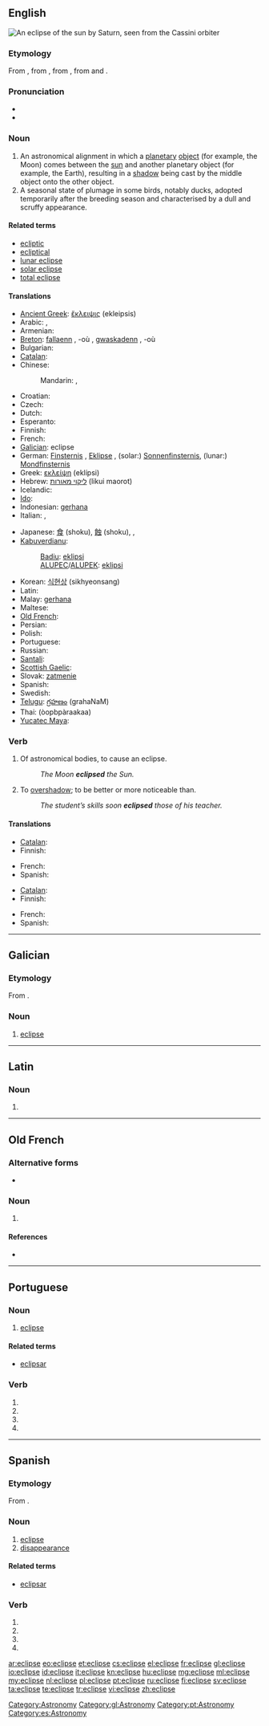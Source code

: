 {{also|éclipse|éclipsé}}
==English==
[[Image:Saturn eclipse.jpg|thumb|An eclipse of the sun by Saturn, seen from the [[Wikipedia:Cassini–Huygens|Cassini orbiter]]]]
{{wikipedia}}

===Etymology===
From {{etyl|la}} {{term|eclipsis|eclīpsis|lang=la}}, from {{etyl|grc}} {{term|ἔκλειψις||eclipse|tr=ekleipsis|sc=Grek|lang=grc}}, from {{term|sc=polytonic|ἐκλείπω|tr=ekleipō||I abandon|lang=grc}}, from {{term|sc=polytonic|ἐκ|tr=ek||out|lang=grc}} and {{term|sc=polytonic|λείπω|tr=leipō||I leave behind|lang=grc}}.

===Pronunciation===
* {{IPA|/ɛˈklɪps/|/iˈklɪps/}}
* {{audio|en-us-eclipse.ogg|Audio (US)}}

===Noun===
{{en-noun}}

# An astronomical alignment in which a [[planetary]] [[object]] (for example, the Moon) comes between the [[sun]] and another planetary object (for example, the Earth), resulting in a [[shadow]] being cast by the middle object onto the other object.
# A seasonal state of plumage in some birds, notably ducks, adopted temporarily after the breeding season and characterised by a dull and scruffy appearance.

====Related terms====
* [[ecliptic]]
* [[ecliptical]]
* [[lunar eclipse]]
* [[solar eclipse]]
* [[total eclipse]]

====Translations====
{{trans-top|passage of a planetary object between others}}
* [[Ancient Greek]]: [[ἔκλειψις]] (ekleipsis) {{f}}
* Arabic: {{t|ar|كسوف|m|tr=kusuuf}}, {{t|ar|خسوف|m|tr=khusuuf}}
* Armenian: {{t|hy|խավարում|tr=xavarum}}
* [[Breton]]: [[fallaenn]] {{f}}, -où {{p}}, [[gwaskadenn]] {{f}}, -où {{p}}
* Bulgarian: {{t+|bg|затъмнение|n|tr=zatămnenie}}
* [[Catalan]]: {{t|ca|eclipsi|m}}
* Chinese:
*: Mandarin: {{qualifier|solar}} {{t-|cmn|日食|tr=rìshí|sc=Hani}}, {{qualifier|lunar}} {{t-|cmn|月食|tr=yuèshí|sc=Hani}}
* Croatian: {{t-|hr|pomrčina|f|alt=pȍmrčina}}
* Czech: {{t-|cs|zatmění|n}}
* Dutch: {{t+|nl|verduistering|f}}
* Esperanto: {{t-|eo|eklipso|xs=Esperanto}}
* Finnish: {{t-|fi|pimennys}}
* French: {{t+|fr|éclipse|f}}
* [[Galician]]: eclipse {{m}}
* German: [[Finsternis]] {{f}}, [[Eklipse]] {{f}}, (solar:) [[Sonnenfinsternis]], (lunar:) [[Mondfinsternis]]
* Greek: [[εκλείψη]] (eklípsi) {{f}}
* Hebrew: [[ליקוי מאורות]] (likui maorot)
* Icelandic: {{t+|is|myrkvi}}
* [[Ido]]: {{t+|io|eklipso|xs=Ido}}
* Indonesian: [[gerhana]]
* Italian: {{t+|it|eclisse|f}}, {{t+|it|eclissi|f}}
{{trans-mid}}
* Japanese: [[食]] (shoku), [[蝕]] (shoku), {{qualifier|solar}} {{t+|ja|日食|tr=にっしょく, nisshoku}}, {{qualifier|lunar}} {{t-|ja|月食|tr=げっしょく, gesshoku}}
* [[Kabuverdianu]]:
*: [[Badiu]]: [[eklipsi]]
*: [[ALUPEC]]/[[ALUPEK]]: [[eklipsi]]
* Korean: [[식현상]] (sikhyeonsang)
* Latin: {{t-|la|eclipsis|m}}
* Malay: [[gerhana]]
* Maltese: {{t-|mt|eklissi|m|xs=Maltese}}
* [[Old French]]: {{tø|fro|esclipsement|m}}
* Persian: {{t-|fa|گرفت|tr=gereft}}
* Polish: {{t-|pl|zaćmienie|n}}
* Portuguese: {{t+|pt|eclipse|m}}
* Russian: {{t+|ru|затмение|n|tr=zatménije}}
* [[Santali]]: {{tø|sat|ᱜᱚᱦᱚᱱᱚ|tr=gahana|sc=Olck}}
* [[Scottish Gaelic]]: {{t|gd|dubhadh|m}}
* Slovak: [[zatmenie]] {{n}}
* Spanish: {{t-|es|eclipse|m}}
* Swedish: {{t|sv|förmörkelse}}
* [[Telugu]]: [[గ్రహణం]] (grahaNaM)
* Thai: {{Thai|[[อุปราคา]]}} (òopbpàraakaa)
* [[Yucatec Maya]]: {{tø|yua|chi’ib}}
{{trans-bottom}}

===Verb===
{{en-verb|eclipses|eclipsing|eclipsed}}

# {{transitive}} Of astronomical bodies, to cause an eclipse.
#: ''The Moon '''eclipsed''' the Sun.''
# {{transitive}} To [[overshadow]]; to be better or more noticeable than.
#: ''The student’s skills soon '''eclipsed''' those of his teacher.''

====Translations====
{{trans-top|To cause an eclipse}}
* [[Catalan]]: {{t|ca|eclipsar}}
* Finnish: {{t-|fi|pimentää}}
{{trans-mid}}
* French: {{t+|fr|éclipser}}
* Spanish: {{t-|es|eclipsar}}
{{trans-bottom}}

{{trans-top|To overshadow}}
* [[Catalan]]: {{t|ca|eclipsar}}
* Finnish: {{t-|fi|jättää varjoonsa}}
{{trans-mid}}
* French: {{t+|fr|éclipser}}
* Spanish: {{t-|es|eclipsar}}
{{trans-bottom}}

[[Category:Astronomy]]

----

==Galician==

===Etymology===
From {{etyl|la|gl}} {{term|eclipsis|eclīpsis|lang=la}}.

===Noun===
{{gl-noun|f}}

# [[#English|eclipse]]

[[Category:gl:Astronomy]]

----

==Latin==

===Noun===
{{la-noun-form|eclīpse}}

# {{inflection of|eclipsis|eclīpsis|abl|s|lang=la}}

----

==Old French==

===Alternative forms===
* {{l|fro|esclipse}}

===Noun===
{{fro-noun|m}}

# {{l|en|eclipse}}

====References====
* {{R:Godefroy}}

----

==Portuguese==

===Noun===
{{pt-noun|m|eclipses}}

# [[#English|eclipse]]

====Related terms====
* [[eclipsar]]

===Verb===
{{pt-verb form}}

# {{pt-verb form of|[[eclipsar]]|ar|subjunctive|present|singular|first}}
# {{pt-verb form of|[[eclipsar]]|ar|subjunctive|present|singular|third}}
# {{pt-verb form of|[[eclipsar]]|ar|imperative|affirmative|singular|third|}}
# {{pt-verb form of|[[eclipsar]]|ar|imperative|negative|singular|third|}}

[[Category:pt:Astronomy]]

----

==Spanish==

===Etymology===
From {{etyl|la|es}} {{term|eclipsis|eclīpsis|lang=la}}.

===Noun===
{{es-noun-m}}

# [[#English|eclipse]]
# [[disappearance]]

====Related terms====
* [[eclipsar]]

===Verb===
{{es-verb-form|eclipsar}}

# {{es-verb form of|ending=ar|mood=imperative|pers=2|formal=yes|number=singular|[[eclipsar]]}}
# {{es-verb form of|ending=ar|mood=subjunctive|tense=present|pers=1|number=singular|[[eclipsar]]}}
# {{es-verb form of|ending=ar|mood=subjunctive|tense=present|pers=2|formal=yes|number=singular|[[eclipsar]]}}
# {{es-verb form of|ending=ar|mood=subjunctive|tense=present|pers=3|number=singular|[[eclipsar]]}}

[[Category:es:Astronomy]]

[[ar:eclipse]]
[[eo:eclipse]]
[[et:eclipse]]
[[cs:eclipse]]
[[el:eclipse]]
[[fr:eclipse]]
[[gl:eclipse]]
[[io:eclipse]]
[[id:eclipse]]
[[it:eclipse]]
[[kn:eclipse]]
[[hu:eclipse]]
[[mg:eclipse]]
[[ml:eclipse]]
[[my:eclipse]]
[[nl:eclipse]]
[[pl:eclipse]]
[[pt:eclipse]]
[[ru:eclipse]]
[[fi:eclipse]]
[[sv:eclipse]]
[[ta:eclipse]]
[[te:eclipse]]
[[tr:eclipse]]
[[vi:eclipse]]
[[zh:eclipse]]